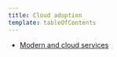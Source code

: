 ```yaml
---
title: Cloud adoption
template: tableOfContents
---
```


* [Modern and cloud services](/docs/new-relic-solutions/new-relic-solutions/cloud-adoption/modern-cloud-services)
